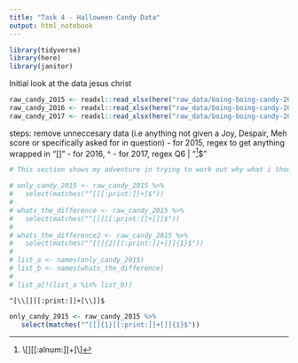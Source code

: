 ```yaml
---
title: "Task 4 - Halloween Candy Data"
output: html_notebook
---
```


```r
library(tidyverse)
library(here)
library(janitor)
```

Initial look at the data
jesus christ
```r
raw_candy_2015 <- readxl::read_xlsx(here("raw_data/boing-boing-candy-2015.xlsx"))
raw_candy_2016 <- readxl::read_xlsx(here("raw_data/boing-boing-candy-2016.xlsx"))
raw_candy_2017 <- readxl::read_xlsx(here("raw_data/boing-boing-candy-2017.xlsx"))
```

steps: 
  remove unneccesary data (i.e anything not given a Joy, Despair, Meh score or specifically asked for in question)
     - for 2015, regex to get anything wrapped in "[]" 
     - for 2016, ^
     - for 2017, regex Q6 | 
"^[\\[][[:alnum:]]+[\\]]$"
```r
# This section shows my adventure in trying to work out why what i thought would be the same regex pattern produced different results

# only_candy_2015 <- raw_candy_2015 %>% 
#   select(matches("^[[[:print:]]+]$"))
# 
# whats_the_difference <- raw_candy_2015 %>% 
#   select(matches("^[[][[:print:]]+[]]$"))
# 
# whats_the_difference2 <- raw_candy_2015 %>% 
#   select(matches("^[[]{2}[[:print:]]+[]]{1}$"))
# 
# list_a <- names(only_candy_2015) 
# list_b <- names(whats_the_difference)
# 
# list_a[!(list_a %in% list_b)]
```
    
    ^[\\[][[:print:]]+[\\]]$
    
```r
only_candy_2015 <- raw_candy_2015 %>% 
   select(matches("^[[]{1}[[:print:]]+[]]{1}$"))
```

